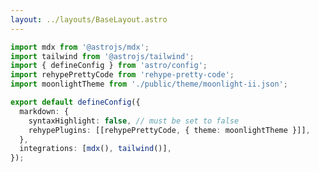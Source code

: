 ```yaml
---
layout: ../layouts/BaseLayout.astro
---
```


```ts {4-5} showLineNumbers /syntaxHighlight: false,/ /[rehypePrettyCode, { theme: moonlightTheme }]/
import mdx from '@astrojs/mdx';
import tailwind from '@astrojs/tailwind';
import { defineConfig } from 'astro/config';
import rehypePrettyCode from 'rehype-pretty-code';
import moonlightTheme from './public/theme/moonlight-ii.json';

export default defineConfig({
  markdown: {
    syntaxHighlight: false, // must be set to false
    rehypePlugins: [[rehypePrettyCode, { theme: moonlightTheme }]],
  },
  integrations: [mdx(), tailwind()],
});
```
